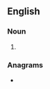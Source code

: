 ==English==

===Noun===
{{head|en|noun plural form}}

# {{plural of|orthocentre|lang=en}}

===Anagrams===
* {{anagrams|en|a=ceehnoorrstt|orthocenters}}